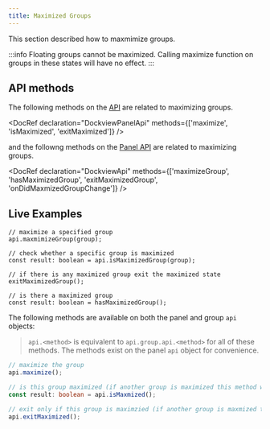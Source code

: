 ```yaml
---
title: Maximized Groups
---
```



This section described how to maxmimize groups.


:::info
Floating groups cannot be maximized. Calling maximize function on groups in these states will have no effect.
:::

## API methods

The following methods on the [API](/docs/api/dockview/overview) are related to maximizing groups.

<DocRef declaration="DockviewPanelApi" methods={['maximize', 'isMaximized', 'exitMaximized']} />

and the followng methods on the [Panel API](/docs/api/dockview/panelApi) are related to maximizing groups.

<DocRef declaration="DockviewApi" methods={['maximizeGroup', 'hasMaximizedGroup', 'exitMaximizedGroup', 'onDidMaxmizedGroupChange']} />

## Live Examples

<LiveExample framework="react" id="dockview/maximize-group"/>

```tsx
// maximize a specified group
api.maxmimizeGroup(group);

// check whether a specific group is maximized
const result: boolean = api.isMaximizedGroup(group);

// if there is any maximized group exit the maximized state
exitMaximizedGroup();

// is there a maximized group
const result: boolean = hasMaximizedGroup();
```

The following methods are available on both the panel and group `api` objects:

> `api.<method>` is equivalent to `api.group.api.<method>` for all of these methods. The methods exist on the panel `api` object for convenience.

```ts
// maximize the group
api.maximize();

// is this group maximized (if another group is maximized this method will still return false)
const result: boolean = api.isMaxmized();

// exit only if this group is maximzied (if another group is maxmized this has no affect)
api.exitMaximized();
```


